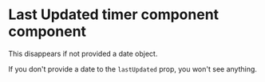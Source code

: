 
<Meta title="Core|Last Updated" component={LastUpdated} />

# Last Updated timer component component

This disappears if not provided a date object.

<Preview>
  <Story name="Default (live) variant">
    <LastUpdated lastUpdated={new Date('1987-01-05T00:00:00.00')} />
  </Story>
  <Story name="Light variant">
    <LastUpdated live={false} lastUpdated={new Date('1987-01-05T00:00:00.00')} />
  </Story>
</Preview>

If you don't provide a date to the `lastUpdated` prop, you won't see anything.

<Preview>
  <Story name="No date provided (live)">
    <LastUpdated />
  </Story>
  <Story name="No date provided (not live; invisible)">
    <LastUpdated live={false} />
  </Story>
</Preview>
